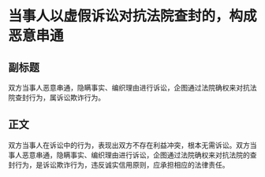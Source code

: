 # 当事人以虚假诉讼对抗法院查封的，构成恶意串通
## 副标题
双方当事人恶意串通，隐瞒事实、编织理由进行诉讼，企图通过法院确权来对抗法院查封行为，属诉讼欺诈行为。
## 正文
双方当事人在诉讼中的行为，表现出双方不存在利益冲突，根本无需诉讼。双方当事人恶意串通，隐瞒事实、编织理由进行诉讼，企图通过法院确权来对抗法院的查封行为，是诉讼欺诈行为，违反诚实信用原则，应承担相应的法律责任。